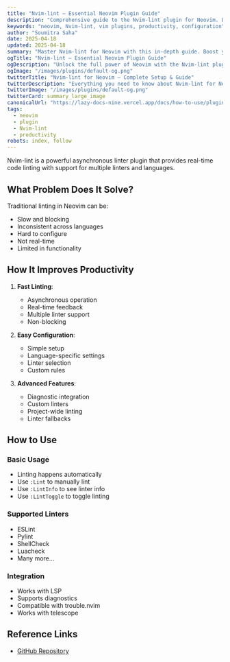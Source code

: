 ```yaml
---
title: "Nvim-lint – Essential Neovim Plugin Guide"
description: "Comprehensive guide to the Nvim-lint plugin for Neovim. Learn setup, features, and best practices to enhance your workflow."
keywords: "neovim, Nvim-lint, vim plugins, productivity, configuration"
author: "Soumitra Saha"
date: 2025-04-18
updated: 2025-04-18
summary: "Master Nvim-lint for Neovim with this in-depth guide. Boost your coding productivity and editor experience."
ogTitle: "Nvim-lint – Essential Neovim Plugin Guide"
ogDescription: "Unlock the full power of Neovim with the Nvim-lint plugin. Step-by-step instructions and expert tips."
ogImage: "/images/plugins/default-og.png"
twitterTitle: "Nvim-lint for Neovim – Complete Setup & Guide"
twitterDescription: "Everything you need to know about Nvim-lint for Neovim. Installation, configuration, and pro tips."
twitterImage: "/images/plugins/default-og.png"
twitterCard: summary_large_image
canonicalUrl: "https://lazy-docs-nine.vercel.app/docs/how-to-use/plugins/nvim-lint"
tags:
  - neovim
  - plugin
  - Nvim-lint
  - productivity
robots: index, follow
---
```


Nvim-lint is a powerful asynchronous linter plugin that provides real-time code linting with support for multiple linters and languages.

## What Problem Does It Solve?

Traditional linting in Neovim can be:

- Slow and blocking
- Inconsistent across languages
- Hard to configure
- Not real-time
- Limited in functionality

## How It Improves Productivity

1. **Fast Linting**:

   - Asynchronous operation
   - Real-time feedback
   - Multiple linter support
   - Non-blocking

2. **Easy Configuration**:

   - Simple setup
   - Language-specific settings
   - Linter selection
   - Custom rules

3. **Advanced Features**:
   - Diagnostic integration
   - Custom linters
   - Project-wide linting
   - Linter fallbacks

## How to Use

### Basic Usage

- Linting happens automatically
- Use `:Lint` to manually lint
- Use `:LintInfo` to see linter info
- Use `:LintToggle` to toggle linting

### Supported Linters

- ESLint
- Pylint
- ShellCheck
- Luacheck
- Many more...

### Integration

- Works with LSP
- Supports diagnostics
- Compatible with trouble.nvim
- Works with telescope

## Reference Links

- [GitHub Repository](https://github.com/mfussenegger/nvim-lint)
